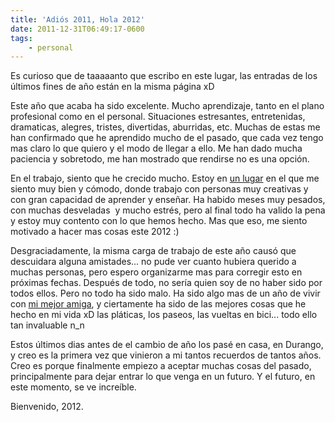 ```yaml
---
title: 'Adiós 2011, Hola 2012'
date: 2011-12-31T06:49:17-0600
tags:
    - personal
---
```


Es curioso que de taaaaanto que escribo en este lugar, las entradas de los últimos fines de año están en la misma página xD

Este año que acaba ha sido excelente. Mucho aprendizaje, tanto en el plano profesional como en el personal. Situaciones estresantes, entretenidas, dramaticas, alegres, tristes, divertidas, aburridas, etc. Muchas de estas me han confirmado que he aprendido mucho de el pasado, que cada vez tengo mas claro lo que quiero y el modo de llegar a ello. Me han dado mucha paciencia y sobretodo, me han mostrado que rendirse no es una opción.

En el trabajo, siento que he crecido mucho. Estoy en [un lugar](http://tequiladigital.com.mx/) en el que me siento muy bien y cómodo, donde trabajo con personas muy creativas y con gran capacidad de aprender y enseñar. Ha habido meses muy pesados, con muchas desveladas  y mucho estrés, pero al final todo ha valido la pena y estoy muy contento con lo que hemos hecho. Mas que eso, me siento motivado a hacer mas cosas este 2012 :)

Desgraciadamente, la misma carga de trabajo de este año causó que descuidara alguna amistades... no pude ver cuanto hubiera querido a muchas personas, pero espero organizarme mas para corregir esto en próximas fechas. Después de todo, no sería quien soy de no haber sido por todos ellos. Pero no todo ha sido malo. Ha sido algo mas de un año de vivir con [mi mejor amiga](http://kirish.tumblr.com/), y ciertamente ha sido de las mejores cosas que he hecho en mi vida xD las pláticas, los paseos, las vueltas en bici... todo ello tan invaluable n_n

Estos últimos dias antes de el cambio de año los pasé en casa, en Durango, y creo es la primera vez que vinieron a mi tantos recuerdos de tantos años. Creo es porque finalmente empiezo a aceptar muchas cosas del pasado, principalmente para dejar entrar lo que venga en un futuro. Y el futuro, en este momento, se ve increíble.

Bienvenido, 2012.
